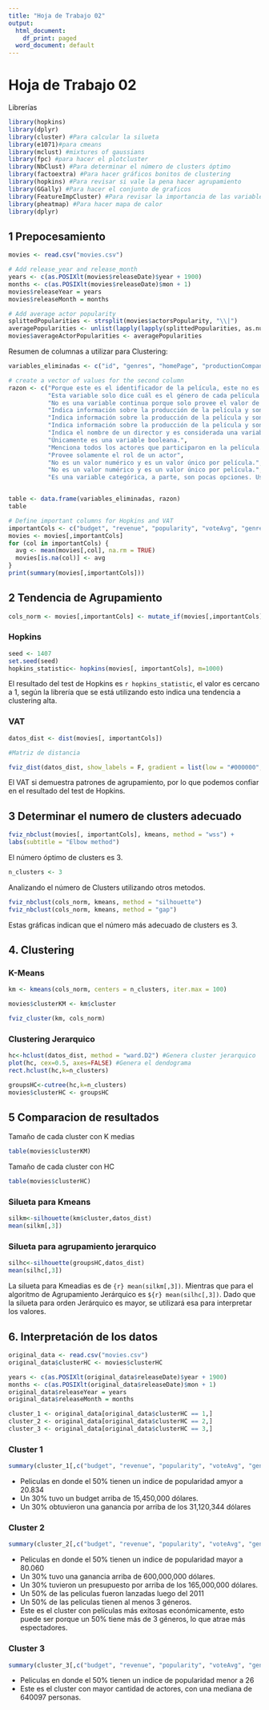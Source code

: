 ```yaml
---
title: "Hoja de Trabajo 02"
output:
  html_document:
    df_print: paged
  word_document: default
---
```


# Hoja de Trabajo 02

Librerías
```r
library(hopkins)
library(dplyr)
library(cluster) #Para calcular la silueta
library(e1071)#para cmeans
library(mclust) #mixtures of gaussians
library(fpc) #para hacer el plotcluster
library(NbClust) #Para determinar el número de clusters óptimo
library(factoextra) #Para hacer gráficos bonitos de clustering
library(hopkins) #Para revisar si vale la pena hacer agrupamiento
library(GGally) #Para hacer el conjunto de graficos
library(FeatureImpCluster) #Para revisar la importancia de las variables en los grupos.
library(pheatmap) #Para hacer mapa de calor
library(dplyr)

```

## 1 Prepocesamiento
```r
movies <- read.csv("movies.csv")

# Add release_year and release_month
years <- c(as.POSIXlt(movies$releaseDate)$year + 1900)
months <- c(as.POSIXlt(movies$releaseDate)$mon + 1)
movies$releaseYear = years
movies$releaseMonth = months

# Add average actor popularity
splittedPopularities <- strsplit(movies$actorsPopularity, "\\|")
averagePopularities <- unlist(lapply(lapply(splittedPopularities, as.numeric), mean))
movies$averageActorPopularities <- averagePopularities

```
Resumen de columnas a utilizar para Clustering:
```r
variables_eliminadas <- c("id", "genres", "homePage", "productionCompany", "productionCompanyCountry", "productionCountry", "director", "video", "actors", "actorsCharacters", "originalTitle", "title", "originalLang")

# create a vector of values for the second column
razon <- c("Porque este es el identificador de la película, este no es relevante y no servirá tomarlo en cuenta.", 
           "Esta variable solo dice cuál es el género de cada película y no suele aportar información relevante y no es un valor numérico que aporte.", 
           "No es una variable continua porque solo provee el valor de un enlace a una página web. Sería considerada una variable categórica nominal.", 
           "Indica información sobre la producción de la película y son variables categóricas nominales.", 
           "Indica información sobre la producción de la película y son variables categóricas nominales.", 
           "Indica información sobre la producción de la película y son variables categóricas nominales.", 
           "Indica el nombre de un director y es considerada una variable categórica nominal.", 
           "Únicamente es una variable booleana.", 
           "Menciona todos los actores que participaron en la película.  No aporta en las métricas de dicha película.",
           "Provee solamente el rol de un actor", 
           "No es un valor numérico y es un valor único por película.", 
           "No es un valor numérico y es un valor único por película.", 
           "Es una variable categórica, a parte, son pocas opciones. Usualmente todas tienen el valor en.")


table <- data.frame(variables_eliminadas, razon)
table
```

```r
# Define important columns for Hopkins and VAT
importantCols <- c("budget", "revenue", "popularity", "voteAvg", "genresAmount","releaseYear", "releaseMonth", "actorsAmount")
movies <- movies[,importantCols]
for (col in importantCols) {
  avg <- mean(movies[,col], na.rm = TRUE)
  movies[is.na(col)] <- avg
}
print(summary(movies[,importantCols]))
```


## 2 Tendencia de Agrupamiento

``` r
cols_norm <- movies[,importantCols] <- mutate_if(movies[,importantCols], is.numeric, scale)
```

### Hopkins
```r
seed <- 1407
set.seed(seed)
hopkins_statistic<- hopkins(movies[, importantCols], m=1000)
```
El resultado del test de Hopkins es `r hopkins_statistic`, el valor es cercano a 1, según la librería que se está utilizando esto indica una tendencia a clustering alta.

### VAT
```r
datos_dist <- dist(movies[, importantCols])
```

```r
#Matriz de distancia

fviz_dist(datos_dist, show_labels = F, gradient = list(low = "#000000", mid = "blue", high = "#FC4E3F"))
```
El VAT si demuestra patrones de agrupamiento, por lo que podemos confiar en el resultado del test de Hopkins.

## 3 Determinar el numero de clusters adecuado


```r

fviz_nbclust(movies[, importantCols], kmeans, method = "wss") +
labs(subtitle = "Elbow method")
```
El número óptimo de clusters es 3.

```r
n_clusters <- 3
```

Analizando el número de Clusters utilizando otros metodos.
```r
fviz_nbclust(cols_norm, kmeans, method = "silhouette")
fviz_nbclust(cols_norm, kmeans, method = "gap")
```
Estas gráficas indican que el número más adecuado de clusters es 3.

## 4. Clustering
### K-Means
```r
km <- kmeans(cols_norm, centers = n_clusters, iter.max = 100) 
```

```r
movies$clusterKM <- km$cluster
```

```r
fviz_cluster(km, cols_norm)
```

### Clustering Jerarquico

```r
hc<-hclust(datos_dist, method = "ward.D2") #Genera cluster jerarquico
plot(hc, cex=0.5, axes=FALSE) #Genera el dendograma
rect.hclust(hc,k=n_clusters)
```
``` r
groupsHC<-cutree(hc,k=n_clusters) 
movies$clusterHC <- groupsHC
```

## 5 Comparacion de resultados

Tamaño de cada cluster con K medias
```r
table(movies$clusterKM)
```

Tamaño de cada cluster con HC
```r
table(movies$clusterHC)
```


### Silueta para Kmeans
``` r
silkm<-silhouette(km$cluster,datos_dist)
mean(silkm[,3])
```
### Silueta para agrupamiento jerarquico
```r
silhc<-silhouette(groupsHC,datos_dist)
mean(silhc[,3])
```
  
La silueta para Kmeadias es de `{r} mean(silkm[,3])`. Mientras que para el algoritmo de Agrupamiento Jerárquico es `${r} mean(silhc[,3])`. Dado que la silueta para orden Jerárquico es mayor, se utilizará esa para interpretar los valores.
  
## 6. Interpretación de los datos


``` r
original_data <- read.csv("movies.csv")
original_data$clusterHC <- movies$clusterHC

years <- c(as.POSIXlt(original_data$releaseDate)$year + 1900)
months <- c(as.POSIXlt(original_data$releaseDate)$mon + 1)
original_data$releaseYear = years
original_data$releaseMonth = months

cluster_1 <- original_data[original_data$clusterHC == 1,]
cluster_2 <- original_data[original_data$clusterHC == 2,]
cluster_3 <- original_data[original_data$clusterHC == 3,]
```

### Cluster 1

``` r
summary(cluster_1[,c("budget", "revenue", "popularity", "voteAvg", "genresAmount","releaseYear", "releaseMonth", "actorsAmount")])
```

- Peliculas en donde el 50% tienen un indice de popularidad amyor a 20.834
- Un 30% tuvo un budget arriba de 15,450,000 dólares.
- Un 30% obtuvieron una ganancia por arriba de los 31,120,344 dólares

### Cluster 2
``` r
summary(cluster_2[,c("budget", "revenue", "popularity", "voteAvg", "genresAmount","releaseYear", "releaseMonth", "actorsAmount")])
```
- Peliculas en donde el 50% tienen un indice de popularidad mayor a 80.060
- Un 30% tuvo una ganancia arriba de 600,000,000 dólares.
- Un 30% tuvieron un presupuesto por arriba de los 165,000,000 dólares.
- Un 50% de las peliculas fueron lanzadas luego del 2011
- Un 50% de las peliculas tienen al menos 3 géneros.
- Este es el cluster con películas más exitosas económicamente, esto puede ser porque un 50% tiene más de 3 géneros, lo que atrae más espectadores.

### Cluster 3
``` r
summary(cluster_3[,c("budget", "revenue", "popularity", "voteAvg", "genresAmount","releaseYear", "releaseMonth", "actorsAmount")])
```
- Peliculas en donde el 50% tienen un indice de popularidad menor a 26
- Este es el cluster con mayor cantidad de actores, con una mediana de 640097 personas.

